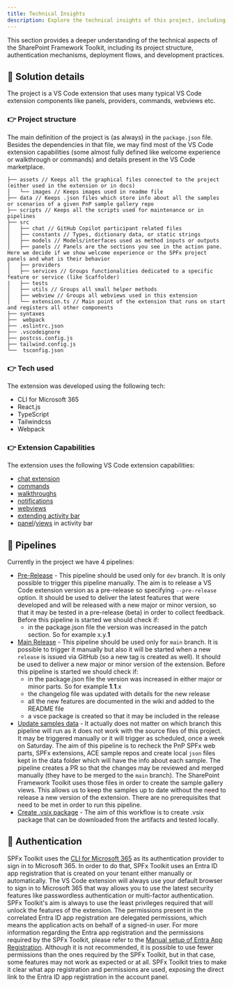 ```yaml
---
title: Technical Insights
description: Explore the technical insights of this project, including its architecture, auth, and development practices.
---
```


This section provides a deeper understanding of the technical aspects of the SharePoint Framework Toolkit, including its project structure, authentication mechanisms, deployment flows, and development practices. 

## 📃 Solution details 

The project is a VS Code extension that uses many typical VS Code extension components like panels, providers, commands, webviews etc.

### 👉 Project structure

The main definition of the project is (as always) in the `package.json` file. Besides the dependencies in that file, we may find most of the VS Code extension capabilities (some almost fully defined like welcome experience or walkthrough or commands) and details present in the VS Code marketplace.

```
├── assets // Keeps all the graphical files connected to the project (either used in the extension or in docs)
│   └── images // Keeps images used in readme file
├── data // Keeps .json files which store info about all the samples or scenarios of a given PnP sample gallery repo
├── scripts // Keeps all the scripts used for maintenance or in pipelines
├── src 
│   ├── chat // GitHub Copilot participant related files
│   ├── constants // Types, dictionary data, or static strings
│   ├── models // Models/interfaces used as method inputs or outputs
│   ├── panels // Panels are the sections you see in the action pane. Here we decide if we show welcome experience or the SPFx project panels and what is their behavior
│   ├── providers
│   ├── services // Groups functionalities dedicated to a specific feature or service (like Scaffolder)
|   ├── tests
│   ├── utils // Groups all small helper methods
│   ├── webview // Groups all webviews used in this extension 
│   └── extension.ts // Main point of the extension that runs on start and registers all other components
├── syntaxes
├──  webpack
├── .eslintrc.json
├── .vscodeignore
├── postcss.config.js
├── tailwind.config.js
└──  tsconfig.json
```

### 👉 Tech used

The extension was developed using the following tech:

- CLI for Microsoft 365
- React.js
- TypeScript
- Tailwindcss
- Webpack

### 👉 Extension Capabilities

The extension uses the following VS Code extension capabilities:

- [chat extension](https://code.visualstudio.com/api/extension-guides/chat)
- [commands](https://code.visualstudio.com/api/ux-guidelines/command-palette)
- [walkthroughs](https://code.visualstudio.com/api/ux-guidelines/walkthroughs)
- [notifications](https://code.visualstudio.com/api/ux-guidelines/notifications)
- [webviews](https://code.visualstudio.com/api/ux-guidelines/webviews)
- [extending activity bar](https://code.visualstudio.com/api/ux-guidelines/activity-bar)
- [panel](https://code.visualstudio.com/api/ux-guidelines/panel)/[views](https://code.visualstudio.com/api/ux-guidelines/views) in activity bar

## 🦾 Pipelines

Currently in the project we have 4 pipelines:

- [Pre-Release](https://github.com/pnp/vscode-viva/blob/main/.github/workflows/release-beta.yml) - This pipeline should be used only for `dev` branch. It is only possible to trigger this pipeline manually. The aim is to release a VS Code extension version as a pre-release so specifying `--pre-release` option. It should be used to deliver the latest features that were developed and will be released with a new major or minor version, so that it may be tested in a pre-release (beta) in order to collect feedback. Before this pipeline is started we should check if: 
    - in the package.json file the version was increased in the patch section. So for example x.y.**1**
- [Main Release](https://github.com/pnp/vscode-viva/blob/main/.github/workflows/release.yml) - This pipeline should be used only for `main` branch. It is possible to trigger it manually but also it will be started when a new `release` is issued via GitHub (so a new tag is created as well). It should be used to deliver a new major or minor version of the extension. Before this pipeline is started we should check if: 
    - in the package.json file the version was increased in either major or minor parts. So for example **1**.**1**.x
    - the changelog file was updated with details for the new release 
    - all the new features are documented in the wiki and added to the README file
    - a vsce package is created so that it may be included in the release
- [Update samples data](https://github.com/pnp/vscode-viva/blob/main/.github/workflows/update-samples.yml) - It actually does not matter on which branch this pipeline will run as it does not work with the source files of this project. It may be triggered manually or it will trigger as scheduled, once a week on Saturday. The aim of this pipeline is to recheck the PnP SPFx web parts, SPFx extensions, ACE sample repos and create local `json` files kept in the data folder which will have the info about each sample. The pipeline creates a PR so that the changes may be reviewed and merged manually (they have to be merged to the `main` branch). The SharePoint Framework Toolkit uses those files in order to create the sample gallery views. This allows us to keep the samples up to date without the need to release a new version of the extension. There are no prerequisites that need to be met in order to run this pipeline.
- [Create .vsix package](https://github.com/pnp/vscode-viva/blob/main/.github/workflows/release-local.yml) - The aim of this workflow is to create .vsix package that can be downloaded from the artifacts and tested locally.

## 🔐 Authentication

SPFx Toolkit uses the [CLI for Microsoft 365](https://pnp.github.io/cli-microsoft365/user-guide/connecting-microsoft-365#authorize-with-microsoft-365) as its authentication provider to sign in to Microsoft 365. In order to do that, SPFx Toolkit uses an Entra ID app registration that is created on your tenant either manually or automatically. 
The VS Code extension will always use your default browser to sign in to Microsoft 365 that way allows you to use the latest security features like passwordless authentication or multi-factor authentication. 
SPFx Toolkit's aim is always to use the least privileges required that will unlock the features of the extension. The permissions present in the correlated Entra ID app registration are delegated permissions, which means the application acts on behalf of a signed-in user.
For more information regarding the Entra app registration and the permissions required by the SPFx Toolkit, please refer to the [Manual setup of Entra App Registration](features/sign-in). Although it is not recommended, it is possible to use fewer permissions than the ones required by the SPFx Toolkit, but in that case, some features may not work as expected or at all.
SPFx Toolkit tries to make it clear what app registration and permissions are used, exposing the direct link to the Entra ID app registration in the account panel.